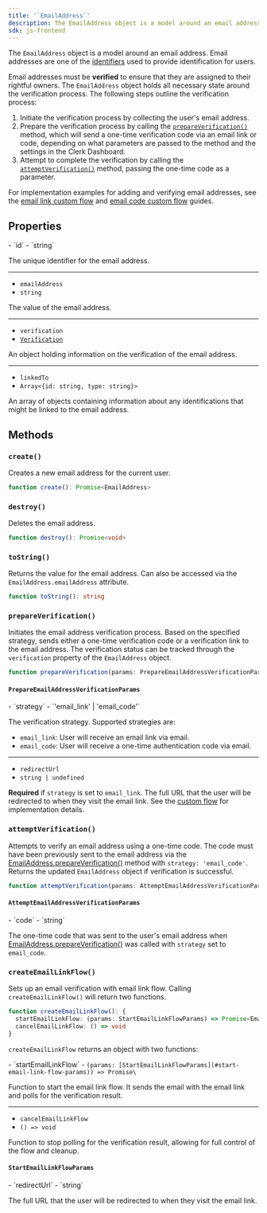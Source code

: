 ```yaml
---
title: '`EmailAddress`'
description: The EmailAddress object is a model around an email address.
sdk: js-frontend
---
```


The `EmailAddress` object is a model around an email address. Email addresses are one of the [identifiers](/docs/authentication/configuration/sign-up-sign-in-options#identifiers) used to provide identification for users.

Email addresses must be **verified** to ensure that they are assigned to their rightful owners. The `EmailAddress` object holds all necessary state around the verification process. The following steps outline the verification process:

1. Initiate the verification process by collecting the user's email address.
1. Prepare the verification process by calling the [`prepareVerification()`](#prepare-verification) method, which will send a one-time verification code via an email link or code, depending on what parameters are passed to the method and the settings in the Clerk Dashboard.
1. Attempt to complete the verification by calling the [`attemptVerification()`](#attempt-verification) method, passing the one-time code as a parameter.

For implementation examples for adding and verifying email addresses, see the [email link custom flow](/docs/custom-flows/email-links) and [email code custom flow](/docs/custom-flows/add-email) guides.

## Properties

<Properties>
  - `id`
  - `string`

  The unique identifier for the email address.

  ---

  - `emailAddress`
  - `string`

  The value of the email address.

  ---

  - `verification`
  - [`Verification`](/docs/references/javascript/types/verification)

  An object holding information on the verification of the email address.

  ---

  - `linkedTo`
  - `Array<{id: string, type: string}>`

  An array of objects containing information about any identifications that might be linked to the email address.
</Properties>

## Methods

### `create()`

Creates a new email address for the current user.

```typescript
function create(): Promise<EmailAddress>
```

### `destroy()`

Deletes the email address.

```typescript
function destroy(): Promise<void>
```

### `toString()`

Returns the value for the email address. Can also be accessed via the `EmailAddress.emailAddress` attribute.

```typescript
function toString(): string
```

### `prepareVerification()`

Initiates the email address verification process. Based on the specified strategy, sends either a one-time verification code or a verification link to the email address. The verification status can be tracked through the `verification` property of the `EmailAddress` object.

```typescript
function prepareVerification(params: PrepareEmailAddressVerificationParams): Promise<EmailAddress>
```

#### `PrepareEmailAddressVerificationParams`

<Properties>
  - `strategy`
  - `'email_link' | 'email_code'`

  The verification strategy. Supported strategies are:

  - `email_link`: User will receive an email link via email.
  - `email_code`: User will receive a one-time authentication code via email.

  ---

  - `redirectUrl`
  - `string | undefined`

  **Required** if `strategy` is set to `email_link`. The full URL that the user will be redirected to when they visit the email link. See the [custom flow](/docs/custom-flows/email-links) for implementation details.
</Properties>

### `attemptVerification()`

Attempts to verify an email address using a one-time code. The code must have been previously sent to the email address via the [EmailAddress.prepareVerification()](#prepare-verification) method with `strategy: 'email_code'`. Returns the updated `EmailAddress` object if verification is successful.

```typescript
function attemptVerification(params: AttemptEmailAddressVerificationParams): Promise<EmailAddress>
```

#### `AttemptEmailAddressVerificationParams`

<Properties>
  - `code`
  - `string`

  The one-time code that was sent to the user's email address when [EmailAddress.prepareVerification()](#prepare-verification) was called with `strategy` set to `email_code`.
</Properties>

### `createEmailLinkFlow()`

Sets up an email verification with email link flow. Calling `createEmailLinkFlow()` will return two functions.

```typescript
function createEmailLinkFlow(): {
  startEmailLinkFlow: (params: StartEmailLinkFlowParams) => Promise<EmailAddress>
  cancelEmailLinkFlow: () => void
}
```

`createEmailLinkFlow` returns an object with two functions:

<Properties>
  - `startEmailLinkFlow`
  - <code>(params: [StartEmailLinkFlowParams](#start-email-link-flow-params)) => Promise\<EmailAddress></code>

  Function to start the email link flow. It sends the email with the email link and polls for the verification result.

  ---

  - `cancelEmailLinkFlow`
  - `() => void`

  Function to stop polling for the verification result, allowing for full control of the flow and cleanup.
</Properties>

#### `StartEmailLinkFlowParams`

<Properties>
  - `redirectUrl`
  - `string`

  The full URL that the user will be redirected to when they visit the email link.
</Properties>
